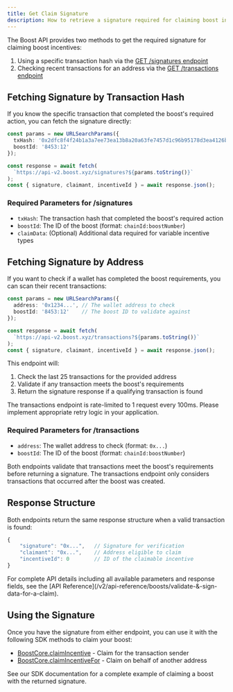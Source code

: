 ```yaml
---
title: Get Claim Signature
description: How to retrieve a signature required for claiming boost incentives
---
```


The Boost API provides two methods to get the required signature for claiming boost incentives:
1. Using a specific transaction hash via the [GET /signatures endpoint](/v2/api-reference/signatures/get-signature)
2. Checking recent transactions for an address via the [GET /transactions endpoint](/v2/api-reference/signatures/get-transactions)

## Fetching Signature by Transaction Hash

If you know the specific transaction that completed the boost's required action, you can fetch the signature directly:

```typescript
const params = new URLSearchParams({
  txHash: '0x2dfc8f4f24b1a3a7ee73ea13b8a20a63fe7457d1c96b95178d3ea4126b6bf5ad',
  boostId: '8453:12'
});

const response = await fetch(
  `https://api-v2.boost.xyz/signatures?${params.toString()}`
);
const { signature, claimant, incentiveId } = await response.json();
```

### Required Parameters for /signatures
- `txHash`: The transaction hash that completed the boost's required action
- `boostId`: The ID of the boost (format: `chainId:boostNumber`)
- `claimData`: (Optional) Additional data required for variable incentive types

## Fetching Signature by Address

If you want to check if a wallet has completed the boost requirements, you can scan their recent transactions:

```typescript
const params = new URLSearchParams({
  address: '0x1234...', // The wallet address to check
  boostId: '8453:12'    // The boost ID to validate against
});

const response = await fetch(
  `https://api-v2.boost.xyz/transactions?${params.toString()}`
);
const { signature, claimant, incentiveId } = await response.json();
```

This endpoint will:
1. Check the last 25 transactions for the provided address
2. Validate if any transaction meets the boost's requirements
3. Return the signature response if a qualifying transaction is found

<Note>
  The transactions endpoint is rate-limited to 1 request every 100ms. Please implement appropriate retry logic in your application.
</Note>

### Required Parameters for /transactions
- `address`: The wallet address to check (format: `0x...`)
- `boostId`: The ID of the boost (format: `chainId:boostNumber`)

<Note>
  Both endpoints validate that transactions meet the boost's requirements before returning a signature. The transactions endpoint only considers transactions that occurred after the boost was created.
</Note>

## Response Structure

Both endpoints return the same response structure when a valid transaction is found:

```typescript
{
    "signature": "0x...",   // Signature for verification
    "claimant": "0x...",    // Address eligible to claim
    "incentiveId": 0        // ID of the claimable incentive
}
```

<Tip>
  For complete API details including all available parameters and response fields, see the [API Reference](/v2/api-reference/boosts/validate-&-sign-data-for-a-claim).
</Tip>

## Using the Signature

Once you have the signature from either endpoint, you can use it with the following SDK methods to claim your boost:
- [BoostCore.claimIncentive](/v2/boost-sdk/boost-core/claim-incentive#claimincentive) - Claim for the transaction sender
- [BoostCore.claimIncentiveFor](/v2/boost-sdk/boost-core/claim-incentive#claimincentivefor) - Claim on behalf of another address

<Frame>
  <Card
    title="Complete Claim Example"
    href="/v2/boost-sdk/examples/claim-example"
    icon="arrow-right"
    horizontal
  >
    See our SDK documentation for a complete example of claiming a boost with the returned signature.
  </Card> 
</Frame>